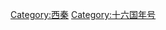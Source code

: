 {{Catnav|頁面分類|历史|年号|中国年号|十六国年号}}
{{Catnav|頁面分類|...|魏晉南北朝|五胡十六国|西秦}}
{{Catnav|頁面分類|...|魏晉南北朝|五胡十六国|十六国年号}}

[[Category:西秦|Category:西秦]]
[[Category:十六国年号|Category:十六国年号]]